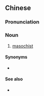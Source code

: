 ==Chinese==
{{zh-forms|type=21}}

===Pronunciation===
{{zh-pron
|m=shòunüèkuáng
|c=sau6 joek6 kong4
|cat=n
}}

===Noun===
{{zh-noun}}

# [[masochist]]

====Synonyms====
* {{zh-l|性受虐狂}}

====See also====
* {{zh-l|受虐癖|masochism}}